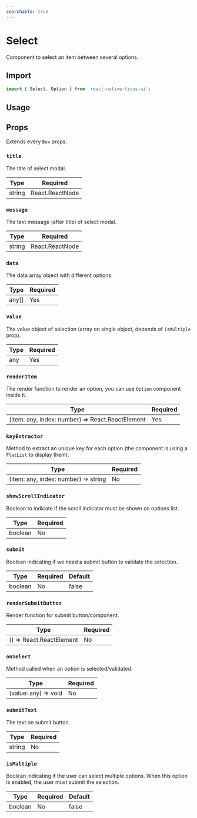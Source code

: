 ```yaml
---
searchable: true
---
```



# Select

Component to select an item between several options.

## Import

```js
import { Select, Option } from 'react-native-ficus-ui';
```

## Usage

<Box mt={5}>
  <ExpoDemo id="@bearstudio/ficus-ui-select" />
</Box>

## Props

Extends every `Box` props.

### `title`

The title of select modal.

| Type   | Required        |
| ------ | --------------- |
| string | React.ReactNode | No |

### `message`

The text message (after title) of select modal.

| Type   | Required        |
| ------ | --------------- |
| string | React.ReactNode | No |

### `data`

The data array object with different options.

| Type  | Required |
| ----- | -------- |
| any[] | Yes      |

### `value`

The value object of selection (array on single object, depends of `isMultiple` prop).

| Type | Required |
| ---- | -------- |
| any  | Yes      |

### `renderItem`

The render function to render an option, you can use `Option` component inside it.

| Type                                             | Required |
| ------------------------------------------------ | -------- |
| (item: any, index: number) => React.ReactElement | Yes      |

### `keyExtractor`

Method to extract an unique key for each option (the component is using a `FlatList` to display them).

| Type                                 | Required |
| ------------------------------------ | -------- |
| (item: any, index: number) => string | No       |

### `showScrollIndicator`

Boolean to indicate if the scroll indicator must be shown on options list.

| Type    | Required |
| ------- | -------- |
| boolean | No       |

### `submit`

Boolean indicating if we need a submit button to validate the selection.

| Type    | Required | Default |
| ------- | -------- | ------- |
| boolean | No       | false   |

### `renderSubmitButton`

Render function for submit button/component.

| Type                     | Required |
| ------------------------ | -------- |
| () => React.ReactElement | No       |

### `onSelect`

Method called when an option is selected/validated.

| Type                 | Required |
| -------------------- | -------- |
| (value: any) => void | No       |

### `submitText`

The text on submit button.

| Type   | Required |
| ------ | -------- |
| string | No       |

### `isMultiple`

Boolean indicating if the user can select multiple options. When this option is enabled, the user must submit the selection.

| Type    | Required | Default |
| ------- | -------- | ------- |
| boolean | No       | false   |
